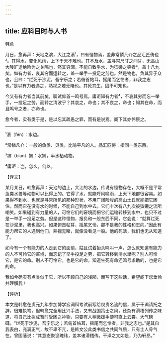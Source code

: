 ```yaml
---
---
---
```

title: 应科目时与人书
---




韩愈

月日，愈再拜：天地之滨，大江之濆¹，曰有怪物焉，盖非常鳞凡介之品汇匹俦也²。其得水，变化风雨，上下于天不难也。其不及水，盖寻常尺寸之间耳，无高山大陵旷途绝险为之关隔也，然其穷涸，不能自致乎水，为㺍獭之笑者³，盖十八九矣。如有力者，哀其穷而运转之，盖一举手一投足之劳也。然是物也，负其异于众也，且曰：“烂死于沙泥，吾宁乐之；若俯首帖耳，摇尾而乞怜者，非我之志也。”是以有力者遇之，熟视之若无睹也。其死其生，固不可知也。

今又有有力者当其前矣，聊试仰首一鸣号焉，庸讵知有力者⁴，不哀其穷而忘一举手，一投足之劳，而转之清波乎？其哀之，命也；其不哀之，命也；知其在命，而且鸣号之者，亦命也。

愈今者，实有类于是，是以忘其疏愚之罪，而有是说焉。阁下其亦怜察之。



***



¹濆（fén）：水边。

²常鳞凡介：一般的鱼类、贝类。比喻平凡的人。品汇匹俦：指同一类东西。

³㺍（biān）獭：水獭，半水栖动物。

⁴庸讵：岂，怎么，何以。

【译文】

某月某日，韩愈再拜：天池的边上，大江的水边，传说有怪物存在，大概不是平常鱼类水兽等动物可以比得上的。它得了水，就能呼风唤雨，上天下地都很容易。如果得不到水，也就是寻常所见的那种形状，不用广阔险峻的高山土丘就能把它困住。然而它在没有水的时候，不能自己到水中去。它们十次有八九次被㺍獭之流所嘲笑。如果碰到有力量的人，可怜它们的窘境而把它们运输转移到水中，也只不过是一举手一投足之劳。但是这种怪物，报负和一般东西不同，它会说：“就算烂死在沙泥里，我也高兴。如果俯首帖耳，摇尾乞怜，那不是我的性格和志向。”因此有能力帮它的人遇到他们，熟视无睹，就像没看见一般。他的死活，我们也无从知道了。

如今有一个有能力的人走到它的面前，姑且试着抬头鸣叫一声，怎么就知道有能力的人不可怜它的窘境，而忘记了举手投足之劳，把它转移到清水里呢？别人可怜它，是它的命。别人不可怜它，也是它的命。知道生死有命还鸣号求助的，也是它的命。

我如今确实有点类似于它，所以不顾自己的浅陋，而写下这些话，希望阁下您垂怜并理解我！

【评析】

本文是韩愈在贞元九年参加博学宏词科考试前写给权贵名流的信，属于干谒请托之辞，很难执笔，但韩愈完全用比兴手法，又有战国策士之风，还杂有滑稽列传之味道，将自己比拟成暂时受困之神物，只要有人稍微援手便可直上云霄。大气磅礴。“烂死于沙泥，吾宁乐之；若俯首帖耳，摇尾而乞怜者，非我之志也。”是其自我表白，充满正气，故不卑不亢，是韩文公此类书信之共同气质，只有士人骨气在。曾国藩说：“其意态恢诡瑰玮，盖本诸滑稽传。干泽之文如是，乃为轩昂。”